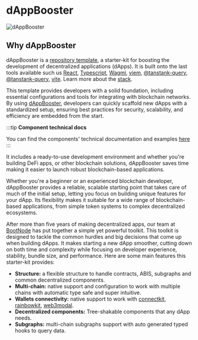 # dAppBooster

![dAppBooster](/img/repo_banner.svg)

## Why dAppBooster

dAppBooster is a [repository template](https://github.com/BootNodeDev/dAppBooster), a starter-kit for boosting the development of decentralized applications (dApps). It is built onto the last tools available such us [React](https://react.dev/), [Typescript](https://www.typescriptlang.org/), [Wagmi](https://wagmi.sh/), [viem](https://viem.sh/), [@tanstank-query](https://tanstack.com/query/latest), [@tanstank-query](https://tanstack.com/router/latest), [vite](https://vitejs.dev/). Learn more about the [stack](/advanced/stack).

This template provides developers with a solid foundation, including essential configurations and tools for integrating with blockchain networks. By using [dAppBooster](https://demo.dappbooster.dev/), developers can quickly scaffold new dApps with a standardized setup, ensuring best practices for security, scalability, and efficiency are embedded from the start.

:::tip
**Component technical docs**

You can find the components' technical documentation and examples [here](https://components.dappbooster.dev/)
:::

It includes a ready-to-use development environment and whether you're building DeFi apps, or other blockchain solutions, dAppBooster saves time making it easier to launch robust blockchain-based applications.

Whether you're a beginner or an experienced blockchain developer, dAppBooster provides a reliable, scalable starting point that takes care of much of the initial setup, letting you focus on building unique features for your dApp. Its flexibility makes it suitable for a wide range of blockchain-based applications, from simple token systems to complex decentralized ecosystems.


After more than five years of making decentralized apps, our team at [BootNode](https://bootnode.dev) has put
together a simple yet powerful  toolkit. This toolkit is designed to tackle the common hurdles and big decisions
that  come up when building dApps. It makes starting a new dApp smoother, cutting down on both time and complexity
while  focusing on developer experience, stability, bundle size, and performance. Here are some main features this
starter-kit provides:

- **Structure:** a flexible structure to handle contracts, ABIS, subgraphs and common decentralized components.
- **Multi-chain:** native support and configuration to work with multiple chains with automatic type safe and super intuitive.
- **Wallets connectivity:** native support to work with [connectkit](https://docs.family.co/connectkit), [rainbowkit](https://www.rainbowkit.com/), [web3modal](https://github.com/WalletConnect/web3modal).
- **Decentralized components:** Tree-shakable components that any dApp needs.
- **Subgraphs:** multi-chain subgraphs support with auto generated typed hooks to query data.

